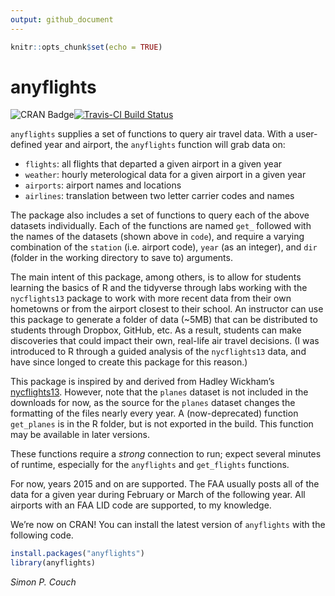 ```yaml
---
output: github_document
---
```


```r
knitr::opts_chunk$set(echo = TRUE)
```

# anyflights

![CRAN Badge](http://www.r-pkg.org/badges/version/anyflights)[![Travis-CI Build Status](https://travis-ci.org/simonpcouch/anyflights.svg?branch=master)](https://travis-ci.org/simonpcouch/anyflights)

`anyflights` supplies a set of functions to query air travel data. With a user-defined year and airport, the `anyflights` function will grab data on:

* `flights`: all flights that departed a given airport in a given year
* `weather`: hourly meterological data for a given airport in a given year
* `airports`: airport names and locations
* `airlines`: translation between two letter carrier codes and names

The package also includes a set of functions to query each of the above datasets individually. Each of the functions are named `get_` followed with the names of the datasets (shown above in `code`), and require a varying combination of the `station` (i.e. airport code), `year` (as an integer), and `dir` (folder in the working directory to save to) arguments. 

The main intent of this package, among others, is to allow for students learning the basics of R and the tidyverse through labs working with the `nycflights13` package to work with more recent data from their own hometowns or from the airport closest to their school. An instructor can use this package to generate a folder of data (~5MB) that can be distributed to students through Dropbox, GitHub, etc. As a result, students can make discoveries that could impact their own, real-life air travel decisions. (I was introduced to R through a guided analysis of the `nycflights13` data, and have since longed to create this package for this reason.)

This package is inspired by and derived from Hadley Wickham's [nycflights13](https://github.com/hadley/nycflights13). However, note that the `planes` dataset is not included in the downloads for now, as the source for the `planes` dataset changes the formatting of the files nearly every year. A (now-deprecated) function `get_planes` is in the R folder, but is not exported in the build. This function may be available in later versions.

These functions require a *strong* connection to run; expect several minutes of runtime, especially for the `anyflights` and `get_flights` functions.

For now, years 2015 and on are supported. The FAA usually posts all of the data for a given year during February or March of the following year. All airports with an FAA LID code are supported, to my knowledge.

We're now on CRAN! You can install the latest version of `anyflights` with the following code.

```r
install.packages("anyflights")
library(anyflights)
```

*Simon P. Couch*
